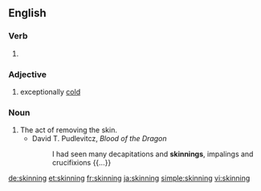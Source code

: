 ==English==

===Verb===
{{head|en|present participle}}

# {{present participle of|skin|lang=en}}

===Adjective===
{{head|en|adjective}}

# {{label|en|Ireland|colloquial|regarding the|_|weather}} exceptionally [[cold]]
{{rfquote}}

===Noun===
{{en-noun}}

# The act of removing the skin.
#* David T. Pudlevitcz, ''Blood of the Dragon''
#*: I had seen many decapitations and '''skinnings''', impalings and crucifixions {{...}}

[[de:skinning]]
[[et:skinning]]
[[fr:skinning]]
[[ja:skinning]]
[[simple:skinning]]
[[vi:skinning]]